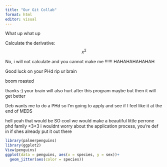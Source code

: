 ```yaml
---
title: "Our Git Collab"
format: html
editor: visual
---
```


What up what up

Calculate the derivative: $$x^2$$

No, i will not calculate and you cannot make me !!!!!! HAHAHAHAHAHAH

Good luck on your PHd rip ur brain

boom roasted

thanks :) your brain will also hurt after this program maybe but then it will get better

Deb wants me to do a PHd so I'm going to apply and see if I feel like it at the end of MEDS

hell yeah that would be SO cool we would make a beautiful little perrone phd family \<3\<3 i wouldnt worry about the application process, you're def in if shes already put it out there

```r
library(palmerpenguins)
library(ggplot2)
View(penguins)
ggplot(data = penguins, aes(x = species, y = sex))+
  geom_jitter(aes(color = species))
```


